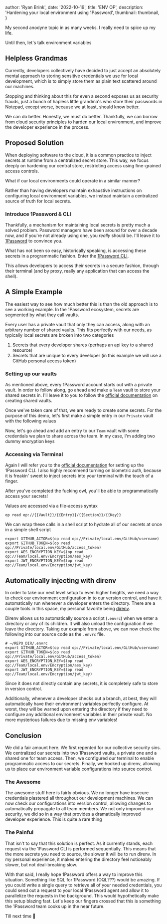 
  author: 'Ryan Brink',
  date: '2022-10-19',
  title: 'ENV OP',
  description: 'Hardening your local environment using 1Password',
  thumbnail: thumbnail,
}


My second anodyne topic in as many weeks. I really need to spice up my life.

Until then, let's talk environment variables

## Helpless Grandmas

Currently, developers collectively have decided to just accept an absolutely mental approach to storing sensitive credentials we use for local development,
which is to simply store them as plain text scattered around our machines.

Stopping and thinking about this for even a second exposes us as security frauds, just a bunch of hapless little grandma's who store their passwords in Notepad, except worse, because we at least, should know better.

<CaptionedImage src={disappointedWoman} caption="Madame Security is disappointed"/>

We can do better. Honestly, we must do better. Thankfully, we can borrow from cloud security principles to harden our local environment, and improve the developer experience in the process.

## Proposed Solution

When deploying software to the cloud, it is a common practice to inject secrets at runtime from a centralized secret store. This way, we focus deeply
on hardening our central store, restricting access using fine-grained access controls.

<CaptionedImage src={simpleCloudExample} caption="Oversimplified Secret Injection"/>

What if our local environments could operate in a similar manner?

Rather than having developers maintain exhaustive instructions on configuring local environment variables, we instead maintain a centralized
source of truth for local secrets.

### Introduce 1Password & CLI

Thankfully, a mechanism for maintaining local secrets is pretty much a solved problem.  Password managers have been around for over a decade now,
and if you're not already using one, you _really_ should be.  I'll leave it to [1Password](https://blog.1password.com/why-you-need-a-password-manager/)
to convince you.

What has not been so easy, historically speaking, is accessing these secrets in a programmatic fashion.  Enter the [1Password CLI](https://developer.1password.com/docs/cli/).

This allows developers to access their secrets in a secure fashion, through their terminal (and by proxy, really any application that can access the shell).

## A Simple Example

The easiest way to see how much better this is than the old approach is to see a working example.  In the 1Password ecosystem, secrets are segmented by what they call vaults.

Every user has a private vault that only they can access, along with an arbitrary number of shared vaults.  This fits perfectly with our needs, as typically local secrets are broken into two categories

1. Secrets that every developer shares (perhaps an api key to a shared resource)
2. Secrets that are unique to every developer (in this example we will use a GitHub personal access token)

### Setting up our vaults

As mentioned above, every 1Password account starts out with a private vault.
In order to follow along, go ahead and make a `Team` vault to store your shared secrets in.
I'll leave it to you to follow the [official documentation](https://support.1password.com/create-share-vaults) on creating shared vaults.

Once we've taken care of that, we are ready to create some secrets.  For the purpose of this demo, let's first make a simple entry in our `Private` vault with the following values

<CaptionedImage src={privateVaultExample} caption="Personally, I like to segment my secrets using sections (GitHub in this example)" />

Now, let's go ahead and add an entry to our `Team` vault with some credentials we plan to share across the team.  In my case, I'm adding two dummy encryption keys

<CaptionedImage src={teamVaultExample} />

### Accessing via Terminal

Again I will refer you to the [official documentation](https://developer.1password.com/docs/cli/get-started/) for setting up the 1Password CLI.
I also highly recommend turning on biometric auth, because it is freakin' sweet to inject secrets into your terminal with the touch of a finger.

<CaptionedImage src={drawTheFuckingOwl} caption="My tutorials in a nutshell" />

After you've completed the fucking owl, you'll be able to programmatically access your secrets!

Values are accessed via a file-access syntax

```shell
op read op://{{Vault}}/{{Entry}}/{{Section}}/{{Key}}
```

We can wrap these calls in a shell script to hydrate all of our secrets at once in a simple shell script

```shell
export GITHUB_ACTOR=$(op read op://Private/local.env/GitHub/username)
export GITHUB_TOKEN=$(op read op://Private/local.env/GitHub/access_token)
export AES_ENCRYPTION_KEY=$(op read op://Team/local.env/Encryption/aes_key)
export JWT_ENCRYPTION_KEY=$(op read op://Team/local.env/Encryption/jwt_key)
```


## Automatically injecting with direnv

In order to take our next level setup to even higher heights, we need a way to check our environment configuration in to our version control, and have it automatically run whenever a developer enters the directory.
There are a couple tools in this space, my personal favorite being [direnv](https://direnv.net/).

Direnv allows us to automatically source a script (`.envrc`) when we enter a directory or any of its children.  It will also unload the configuration if we leave the directory.  Taking our example from above, we can now
check the following into our source code as the `.envrc` file.

```shell
# ~/REPO_DIR/.envrc
export GITHUB_ACTOR=$(op read op://Private/local.env/GitHub/username)
export GITHUB_TOKEN=$(op read op://Private/local.env/GitHub/access_token)
export AES_ENCRYPTION_KEY=$(op read op://Team/local.env/Encryption/aes_key)
export JWT_ENCRYPTION_KEY=$(op read op://Team/local.env/Encryption/jwt_key)
```

Since it does not directly contain any secrets, it is completely safe to store in version control.

Additionally, whenever a developer checks out a branch, at best, they will automatically have their environment variables perfectly configure.
At worst, they will be warned upon entering the directory if they need to configure any additional environment variables in their private vault.
No more mysterious failures due to missing env variables!

## Conclusion

We did a fair amount here.  We first repented for our collective security sins.
We centralized our secrets into two 1Password vaults, a private one and a shared one for team access.
Then, we configured our terminal to enable programmatic access to our secrets.
Finally, we hooked up direnv, allowing us to place our environment variable configurations into source control.

### The Awesome

The awesome stuff here is fairly obvious.  We no longer have insecure credentials plastered all throughout our development machines.
We can now check our configurations into version control, allowing changes to automatically propagate to all team members.  We not only
improved our security, we did so in a way that provides a dramatically improved developer experience.  This is quite a rare thing

### The Painful

That isn't to say that this solution is perfect.  As it currently stands, each request via the 1Password CLI is performed sequentially.
This means that the more secrets you need to source, the slower it will be to run direnv.  In my personal experience, it makes entering
the directory feel noticeably slower, but not deal-breaking slow.

With that said, I really hope 1Password offers a way to improve this situation.  Something like SQL for 1Password (OQL???) would be amazing.
If you could write a single query to retrieve all of your needed credentials, you could send out a request to your local 1Password agent and
allow it to parallelize the requests in the background.  This would hypothetically make this setup blazing fast.  Let's keep our fingers crossed
that this is something the 1Password team cooks up in the near future.

Till next time 🫡

